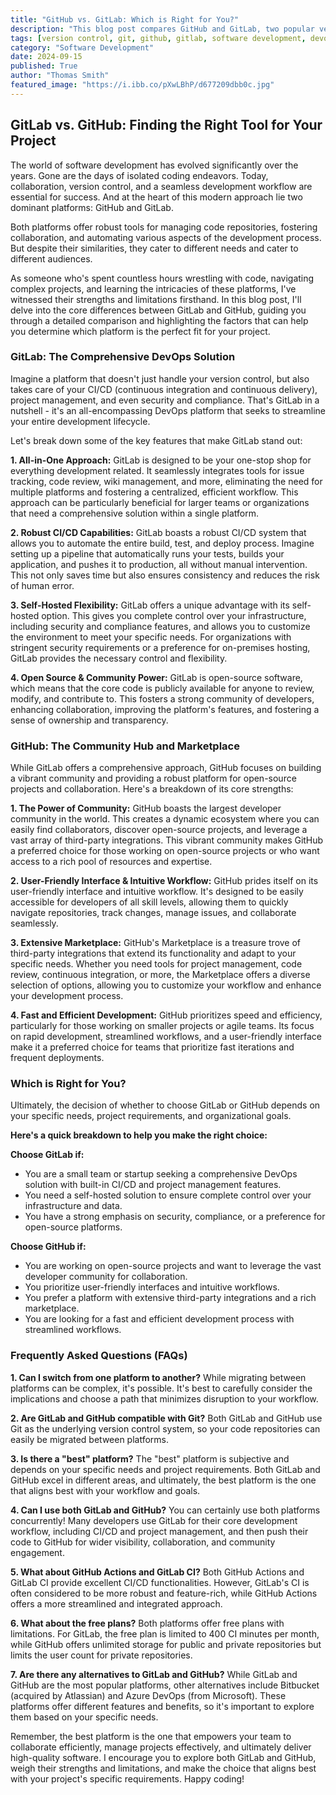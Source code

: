 ```yaml
---
title: "GitHub vs. GitLab: Which is Right for You?"
description: "This blog post compares GitHub and GitLab, two popular version control platforms, highlighting their strengths and weaknesses. It helps you determine which platform best suits your project's needs and development goals."
tags: [version control, git, github, gitlab, software development, devops, collaboration, open source, ci/cd, project management, marketplace, integrations, community, self-hosted, security, compliance, workflow, automation, agile, development, coding, technology, tools]
category: "Software Development"
date: 2024-09-15
published: True
author: "Thomas Smith"
featured_image: "https://i.ibb.co/pXwLBhP/d677209dbb0c.jpg"
---
```


## GitLab vs. GitHub: Finding the Right Tool for Your Project

The world of software development has evolved significantly over the years. Gone are the days of isolated coding endeavors. Today, collaboration, version control, and a seamless development workflow are essential for success.  And at the heart of this modern approach lie two dominant platforms: GitHub and GitLab.  

Both platforms offer robust tools for managing code repositories, fostering collaboration, and automating various aspects of the development process. But despite their similarities, they cater to different needs and cater to different audiences.  

As someone who's spent countless hours wrestling with code, navigating complex projects, and learning the intricacies of these platforms, I've witnessed their strengths and limitations firsthand.  In this blog post, I'll delve into the core differences between GitLab and GitHub, guiding you through a detailed comparison and highlighting the factors that can help you determine which platform is the perfect fit for your project.

### GitLab: The Comprehensive DevOps Solution

Imagine a platform that doesn't just handle your version control, but also takes care of your CI/CD (continuous integration and continuous delivery), project management, and even security and compliance. That's GitLab in a nutshell - it's an all-encompassing DevOps platform that seeks to streamline your entire development lifecycle.

Let's break down some of the key features that make GitLab stand out:

**1. All-in-One Approach:** GitLab is designed to be your one-stop shop for everything development related. It seamlessly integrates tools for issue tracking, code review, wiki management, and more, eliminating the need for multiple platforms and fostering a centralized, efficient workflow. This approach can be particularly beneficial for larger teams or organizations that need a comprehensive solution within a single platform.

**2. Robust CI/CD Capabilities:** GitLab boasts a robust CI/CD system that allows you to automate the entire build, test, and deploy process.  Imagine setting up a pipeline that automatically runs your tests, builds your application, and pushes it to production, all without manual intervention. This not only saves time but also ensures consistency and reduces the risk of human error.

**3. Self-Hosted Flexibility:** GitLab offers a unique advantage with its self-hosted option. This gives you complete control over your infrastructure, including security and compliance features, and allows you to customize the environment to meet your specific needs. For organizations with stringent security requirements or a preference for on-premises hosting, GitLab provides the necessary control and flexibility.

**4. Open Source & Community Power:** GitLab is open-source software, which means that the core code is publicly available for anyone to review, modify, and contribute to.  This fosters a strong community of developers, enhancing collaboration, improving the platform's features, and fostering a sense of ownership and transparency.  

### GitHub: The Community Hub and Marketplace

While GitLab offers a comprehensive approach, GitHub focuses on building a vibrant community and providing a robust platform for open-source projects and collaboration. Here's a breakdown of its core strengths:

**1. The Power of Community:** GitHub boasts the largest developer community in the world. This creates a dynamic ecosystem where you can easily find collaborators, discover open-source projects, and leverage a vast array of third-party integrations. This vibrant community makes GitHub a preferred choice for those working on open-source projects or who want access to a rich pool of resources and expertise.

**2. User-Friendly Interface & Intuitive Workflow:** GitHub prides itself on its user-friendly interface and intuitive workflow.  It's designed to be easily accessible for developers of all skill levels, allowing them to quickly navigate repositories, track changes, manage issues, and collaborate seamlessly. 

**3. Extensive Marketplace:**  GitHub's Marketplace is a treasure trove of third-party integrations that extend its functionality and adapt to your specific needs. Whether you need tools for project management, code review, continuous integration, or more, the Marketplace offers a diverse selection of options, allowing you to customize your workflow and enhance your development process.

**4. Fast and Efficient Development:** GitHub prioritizes speed and efficiency, particularly for those working on smaller projects or agile teams. Its focus on rapid development, streamlined workflows, and a user-friendly interface make it a preferred choice for teams that prioritize fast iterations and frequent deployments.

### Which is Right for You?

Ultimately, the decision of whether to choose GitLab or GitHub depends on your specific needs, project requirements, and organizational goals. 

**Here's a quick breakdown to help you make the right choice:**

**Choose GitLab if:**

* You are a small team or startup seeking a comprehensive DevOps solution with built-in CI/CD and project management features. 
* You need a self-hosted solution to ensure complete control over your infrastructure and data. 
* You have a strong emphasis on security, compliance, or a preference for open-source platforms.

**Choose GitHub if:**

* You are working on open-source projects and want to leverage the vast developer community for collaboration. 
* You prioritize user-friendly interfaces and intuitive workflows.
* You prefer a platform with extensive third-party integrations and a rich marketplace.
* You are looking for a fast and efficient development process with streamlined workflows. 

### Frequently Asked Questions (FAQs)

**1. Can I switch from one platform to another?**  While migrating between platforms can be complex, it's possible. It's best to carefully consider the implications and choose a path that minimizes disruption to your workflow. 

**2. Are GitLab and GitHub compatible with Git?** Both GitLab and GitHub use Git as the underlying version control system, so your code repositories can easily be migrated between platforms.

**3. Is there a "best" platform?**   The "best" platform is subjective and depends on your specific needs and project requirements.  Both GitLab and GitHub excel in different areas, and ultimately, the best platform is the one that aligns best with your workflow and goals. 

**4. Can I use both GitLab and GitHub?**  You can certainly use both platforms concurrently! Many developers use GitLab for their core development workflow, including CI/CD and project management, and then push their code to GitHub for wider visibility, collaboration, and community engagement. 

**5. What about GitHub Actions and GitLab CI?** Both GitHub Actions and GitLab CI provide excellent CI/CD functionalities. However, GitLab's CI is often considered to be more robust and feature-rich, while GitHub Actions offers a more streamlined and integrated approach.

**6. What about the free plans?** Both platforms offer free plans with limitations. For GitLab, the free plan is limited to 400 CI minutes per month, while GitHub offers unlimited storage for public and private repositories but limits the user count for private repositories.

**7. Are there any alternatives to GitLab and GitHub?** While GitLab and GitHub are the most popular platforms, other alternatives include Bitbucket (acquired by Atlassian) and Azure DevOps (from Microsoft). These platforms offer different features and benefits, so it's important to explore them based on your specific needs.


Remember, the best platform is the one that empowers your team to collaborate efficiently, manage projects effectively, and ultimately deliver high-quality software.  I encourage you to explore both GitLab and GitHub, weigh their strengths and limitations, and make the choice that aligns best with your project's specific requirements. Happy coding! 